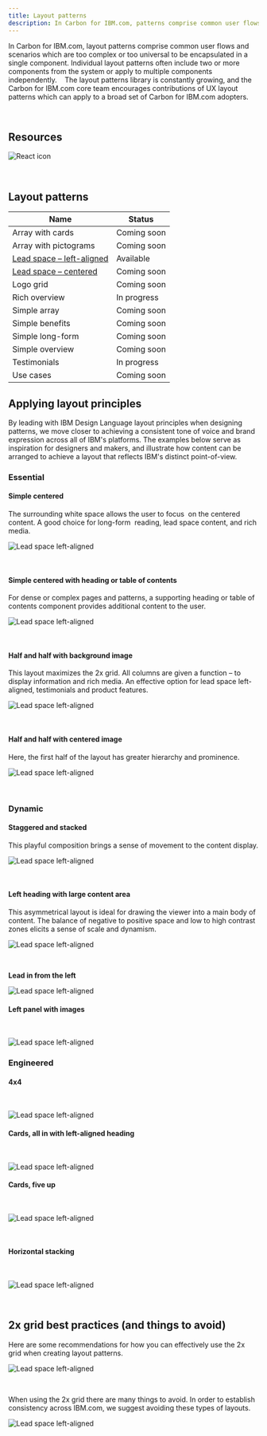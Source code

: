 ```yaml
---
title: Layout patterns
description: In Carbon for IBM.com, patterns comprise common user flows and scenarios which are too complex or too universal to be encapsulated in a single component.
---
```


<PageDescription>

In Carbon for IBM.com, layout patterns comprise common user flows and scenarios which are too complex or too universal to be encapsulated in a single component. Individual layout patterns often include two or more components from the system or apply to multiple components independently. 
 
The layout patterns library is constantly growing, and the Carbon for IBM.com core team encourages contributions of UX layout patterns which can apply to a broad set of Carbon for IBM.com adopters. 

</PageDescription>

<br />

## Resources

<Row className="resource-card-group">
<Column colMd={4} colLg={4} noGutterSm>
    <ResourceCard
      subTitle="IBM.com Pattern React Storybook (experimental)"
      aspectRatio="2:1"
      actionIcon="arrowRight"
      href="https://ibmdotcom-patterns-react-experimental.netlify.com/?path=/story/*"
      >

![React icon](../../images/icon/react-icon.svg)
 
</ResourceCard>
</Column>

<Column colMd={4} colLg={4} noGutterSm>
  <ResourceCard
    subTitle="Layout guideline (coming soon)"
    aspectRatio="2:1"
    disabled
  />
</Column>
</Row>

<br/>

## Layout patterns

| Name              | Status                                                                                                             |
 | ---------------------------------------------- | ------------------------------------------------------------------------------------------------------------ |
| Array with cards     | Coming soon |
| Array with pictograms | Coming soon |
| [Lead space – left-aligned](/patterns/leadspace) | Available |
| [Lead space – centered](/patterns/leadspace) | Coming soon |
| Logo grid | Coming soon |
| Rich overview | In progress |
| Simple array | Coming soon |
| Simple benefits | Coming soon |
| Simple long-form | Coming soon |
| Simple overview | Coming soon |
| Testimonials | In progress |
| Use cases | Coming soon |

## Applying layout principles

By leading with IBM Design Language layout principles when designing patterns, we move closer to achieving a consistent tone of voice and brand expression across all of IBM's platforms. The examples below serve as inspiration for designers and makers, and illustrate how content can be arranged to achieve a layout that reflects IBM's distinct point-of-view.

### Essential

#### Simple centered
The surrounding white space allows the user to focus  on the centered content. A good choice for long-form  reading, lead space content, and rich media.

![Lead space left-aligned](../../images/pattern/overview/Patterns_Essential_SimpleCentered.png)

<br/>

#### Simple centered with heading or table of contents
For dense or complex pages and patterns, a supporting heading or table of contents component provides additional content to the user.

![Lead space left-aligned](../../images/pattern/overview/Patterns_Essential_SimpleCenteredWithLeft.png)

<br/>

#### Half and half with background image
This layout maximizes the 2x grid. All columns are given a function – to display information and rich media. An effective option for lead space left-aligned, testimonials and product features.

![Lead space left-aligned](../../images/pattern/overview/Patterns_Essential_HalfAndHalf.png)

<br/>

#### Half and half with centered image
Here, the first half of the layout has greater hierarchy and prominence.

![Lead space left-aligned](../../images/pattern/overview/Patterns_Essential_HalfAndHalf2.png)

<br/>

### Dynamic

#### Staggered and stacked
This playful composition brings a sense of movement to the content display.

![Lead space left-aligned](../../images/pattern/overview/Patterns_Dynamic_StaggeredAndStacked2.png)

<br/>

#### Left heading with large content area
This asymmetrical layout is ideal for drawing the viewer into a main body of content. The balance of negative to positive space and low to high contrast zones elicits a sense of scale and dynamism. 

![Lead space left-aligned](../../images/pattern/overview/Patterns_Dynamic_LeftHeadingWithLargeContentArea.png)

<br/>

**Lead in from the left**

![Lead space left-aligned](../../images/pattern/overview/Patterns_Dynamic_LeadInFromTheLeft.png)
<br/>

#### Left panel with images
<br/>

![Lead space left-aligned](../../images/pattern/overview/Patterns_Dynamic_LeftPanelWithImages.png)
<br/>

### Engineered

#### 4x4
<br/>

![Lead space left-aligned](../../images/pattern/overview/Patterns_Engineered_4x4.png)
<br/>

#### Cards, all in with left-aligned heading
<br/>

![Lead space left-aligned](../../images/pattern/overview/Patterns_Engineered_CardsAll_In.png)
<br/>

#### Cards, five up
<br/>

![Lead space left-aligned](../../images/pattern/overview/Patterns_Engineered_5Up.png)

<br/>

#### Horizontal stacking
<br/>

![Lead space left-aligned](../../images/pattern/overview/Patterns_Engineered_HorizontalStacking.png)

<br/>

## 2x grid best practices (and things to avoid)
Here are some recommendations for how you can effectively use the 2x grid when creating layout patterns.

![Lead space left-aligned](../../images/pattern/overview/)

<br/>

When using the 2x grid there are many things to avoid. In order to establish consistency across IBM.com, we suggest avoiding these types of layouts.

![Lead space left-aligned](../../images/pattern/overview/)
